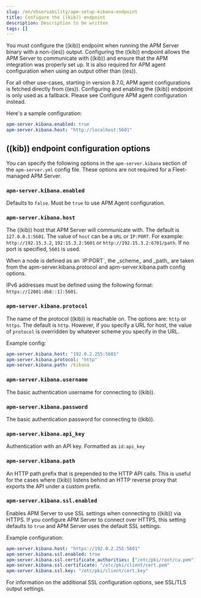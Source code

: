 ```yaml
---
slug: /en/observability/apm-setup-kibana-endpoint
title: Configure the ((kib)) endpoint
description: Description to be written
tags: []
---
```



<div id="apm-setup-kibana-endpoint"></div>

<ApmSupportOverview binary={true} fleet={false}>
  You must configure the ((kib)) endpoint when running the APM Server binary with a non-((es)) output.
  Configuring the ((kib)) endpoint allows the APM Server to communicate with ((kib)) and ensure that the APM integration was properly set up. It is also required for APM agent configuration when using
  an output other than ((es)).

  For all other use-cases, starting in version 8.7.0, APM agent configurations is fetched directly from ((es)).
  Configuring and enabling the ((kib)) endpoint is only used as a fallback.
  Please see <DocLink slug="/en/observability/apm-configure-agent-config">Configure APM agent configuration</DocLink> instead.
</ApmSupportOverview>

Here's a sample configuration:

```yaml
apm-server.kibana.enabled: true
apm-server.kibana.host: "http://localhost:5601"
```

<div id="((kib))_endpoint_configuration_options"></div>

## ((kib)) endpoint configuration options

You can specify the following options in the `apm-server.kibana` section of the
`apm-server.yml` config file. These options are not required for a Fleet-managed APM Server.

<div id="apm-kibana-enabled"></div>

### `apm-server.kibana.enabled`

Defaults to `false`. Must be `true` to use APM Agent configuration.

<div id="apm-kibana-host"></div>

### `apm-server.kibana.host`

The ((kib)) host that APM Server will communicate with. The default is
`127.0.0.1:5601`. The value of `host` can be a `URL` or `IP:PORT`. For example: `http://192.15.3.2`, `192:15.3.2:5601` or `http://192.15.3.2:6701/path`. If no
port is specified, `5601` is used.

<DocCallOut title="Note">
When a node is defined as an `IP:PORT`, the _scheme_ and _path_ are taken
from the <DocLink slug="/en/observability/apm-setup-kibana-endpoint" section="apm-serverkibanaprotocol">apm-server.kibana.protocol</DocLink> and
<DocLink slug="/en/observability/apm-setup-kibana-endpoint" section="apm-serverkibanapath">apm-server.kibana.path</DocLink> config options.
</DocCallOut>

IPv6 addresses must be defined using the following format:
`https://[2001:db8::1]:5601`.

<div id="apm-kibana-protocol-option"></div>

### `apm-server.kibana.protocol`

The name of the protocol ((kib)) is reachable on. The options are: `http` or
`https`. The default is `http`. However, if you specify a URL for host, the
value of `protocol` is overridden by whatever scheme you specify in the URL.

Example config:

```yaml
apm-server.kibana.host: "192.0.2.255:5601"
apm-server.kibana.protocol: "http"
apm-server.kibana.path: /kibana
```

<div id="`apm-server.kibana.username`"></div>

### `apm-server.kibana.username`

The basic authentication username for connecting to ((kib)).

<div id="`apm-server.kibana.password`"></div>

### `apm-server.kibana.password`

The basic authentication password for connecting to ((kib)).

<div id="`apm-server.kibana.api_key`"></div>

### `apm-server.kibana.api_key`

Authentication with an API key. Formatted as `id:api_key`

<div id="apm-kibana-path-option"></div>

### `apm-server.kibana.path`

An HTTP path prefix that is prepended to the HTTP API calls. This is useful for
the cases where ((kib)) listens behind an HTTP reverse proxy that exports the API
under a custom prefix.

<div id="`apm-server.kibana.ssl.enabled`"></div>

### `apm-server.kibana.ssl.enabled`

Enables APM Server to use SSL settings when connecting to ((kib)) via HTTPS.
If you configure APM Server to connect over HTTPS, this setting defaults to
`true` and APM Server uses the default SSL settings.

Example configuration:

```yaml
apm-server.kibana.host: "https://192.0.2.255:5601"
apm-server.kibana.ssl.enabled: true
apm-server.kibana.ssl.certificate_authorities: ["/etc/pki/root/ca.pem"]
apm-server.kibana.ssl.certificate: "/etc/pki/client/cert.pem"
apm-server.kibana.ssl.key: "/etc/pki/client/cert.key"
```

For information on the additional SSL configuration options,
see <DocLink slug="/en/observability/apm-configuration-ssl">SSL/TLS output settings</DocLink>.
